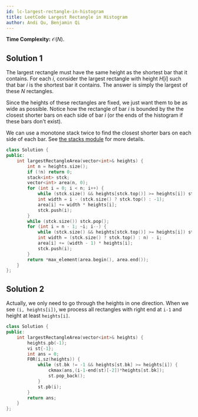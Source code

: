 ```yaml
---
id: lc-largest-rectangle-in-histogram
title: LeetCode Largest Rectangle in Histogram
author: Andi Qu, Benjamin Qi
---
```


**Time Complexity:** $\mathcal O(N)$.

## Solution 1

The largest rectangle must have the same height as the shortest bar that it contains. For each $i$, consider the largest rectangle with height $H[i]$ such that bar $i$ is the shortest bar it contains. The answer is simply the largest of these $N$ rectangles.

Since the heights of these rectangles are fixed, we just want them to be as wide as possible. Notice how the rectangle of bar $i$ is bounded by the the closest shorter bars on each side of bar $i$ (or the ends of the histogram if these bars don't exist).

We can use a monotone stack twice to find the closest shorter bars on each side of each bar. See [the stacks module](https://usaco.guide/gold/stacks#application-nearest-smaller-element) for more details.

```cpp
class Solution {
public:
	int largestRectangleArea(vector<int>& heights) {
		int n = heights.size();
		if (!n) return 0;
		stack<int> stck;
		vector<int> area(n, 0);
		for (int i = 0; i < n; i++) {
			while (stck.size() && heights[stck.top()] >= heights[i]) stck.pop();
			int width = i - (stck.size() ? stck.top() : -1);
			area[i] += width * heights[i];
			stck.push(i);
		}
		while (stck.size()) stck.pop();
		for (int i = n - 1; ~i; i--) {
			while (stck.size() && heights[stck.top()] >= heights[i]) stck.pop();
			int width = (stck.size() ? stck.top() : n) - i;
			area[i] += (width - 1) * heights[i];
			stck.push(i);
		}
		return *max_element(area.begin(), area.end());
	}
};
```

## Solution 2

Actually, we only need to go through the heights in one direction. When we see `(i, heights[i])`, we process all rectangles with right end at `i-1` and height at least `heights[i]`.

```cpp
class Solution {
public:
	int largestRectangleArea(vector<int>& heights) {
		heights.pb(-1);
		vi st{-1};
		int ans = 0;
		F0R(i,sz(heights)) {
			while (st.bk != -1 && heights[st.bk] >= heights[i]) {
				ckmax(ans,(i-1-end(st)[-2])*heights[st.bk]);
				st.pop_back();
			}
			st.pb(i);
		}
		return ans;
	}
};
```